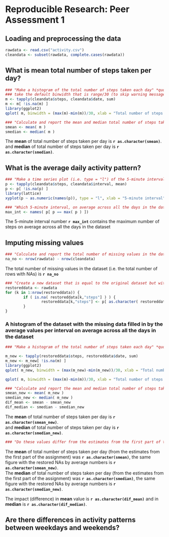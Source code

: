 # Reproducible Research: Peer Assessment 1

## Loading and preprocessing the data
```r
rawdata <- read.csv("activity.csv")
cleandata <- subset(rawdata, complete.cases(rawdata))
```

## What is mean total number of steps taken per day?
```r
### "Make a histogram of the total number of steps taken each day" *quote from assignment
### take the default binwidth that is range/30 (to skip warning message)
m <- tapply(cleandata$steps, cleandata$date, sum)
m <- m[ !is.na(m) ]
library(ggplot2)
qplot( m, binwidth = (max(m)-min(m))/30, xlab = "Total number of steps taken each day" )

### "Calculate and report the mean and median total number of steps taken per day" *quote from assignment
smean <- mean( m )
smedian <- median( m )
```
The **mean** of total number of steps taken per day is **`r as.character(smean)`**.  
and **median** of total number of steps taken per day is **`r as.character(smedian)`**.

## What is the average daily activity pattern?
```r
### "Make a time series plot (i.e. type = "l") of the 5-minute interval (x-axis) and the average number of steps taken, averaged across all days (y-axis)" *quote from assignment
p <- tapply(cleandata$steps, cleandata$interval, mean)
p <- p[ !is.na(p) ]
library(lattice)
xyplot(p ~ as.numeric(names(p)), type = "l", xlab = "5-minute interval", ylab = "Average number of steps taken, averaged across all days" )

### "Which 5-minute interval, on average across all the days in the dataset, contains the maximum number of steps?"
max_int <- names( p[ p == max( p ) ]) 
```
The 5-minute interval number **`r max_int`** contains the maximum number of steps on average across all the days in the dataset

## Imputing missing values
```r
### "Calculate and report the total number of missing values in the dataset (i.e. the total number of rows with NAs)" *quote from assignment
na_no <- nrow(rawdata) - nrow(cleandata)
```
The total number of missing values in the dataset (i.e. the total number of rows with NAs) is **`r na_no`**

```r
### "Create a new dataset that is equal to the original dataset but with the missing data filled in." *quote from assignment." I use the rounded mean for that 5-minute interval across all dataset to fill NAs.
restoreddata <- rawdata
for (k in 1:nrow(restoreddata)) {
        if ( is.na( restoreddata[k,"steps"] ) ) {
                restoreddata[k,"steps"] <- p[ as.character( restoreddata[k,"interval"] ) ]
        }
}
```

### A histogram of the dataset with the missing data filled in by the average values per interval on average across all the days in the dataset 

```r
### "Make a histogram of the total number of steps taken each day" *quote from assignment

m_new <- tapply(restoreddata$steps, restoreddata$date, sum)
m_new <- m_new[ !is.na(m) ]
library(ggplot2)
qplot( m_new, binwidth = (max(m_new)-min(m_new))/30, xlab = "Total number of steps taken each day" )

qplot( m, binwidth = (max(m)-min(m))/30, xlab = "Total number of steps taken each day" )

### "Calculate and report the mean and median total number of steps taken per day" *quote from assignment
smean_new <- mean( m_new )
smedian_new <- median( m_new )
dif_mean <- smean - smean_new
dif_median <- smedian - smedian_new
```
The **mean** of total number of steps taken per day is **`r as.character(smean_new)`**.  
and **median** of total number of steps taken per day is **`r as.character(smedian_new)`**.

```r
### "Do these values differ from the estimates from the first part of the assignment? What is the impact of imputing missing data on the estimates of the total daily number of steps?" *quote from assignment" *quote from assignment
```
The **mean** of total number of steps taken per day (from the estimates from the first part of the assignment) was **`r as.character(smean)`**, the same figure with the restored NAs by average numbers is **`r as.character(smean_new)`**.  
The **median** of total number of steps taken per day (from the estimates from the first part of the assignment) was **`r as.character(smedian)`**, the same figure with the restored NAs by average numbers is **`r as.character(smedian_new)`**.

The impact (difference) in **mean** value is **`r as.character(dif_mean)`** and in **median** is **`r as.character(dif_median)`**.

## Are there differences in activity patterns between weekdays and weekends?
```r

```
